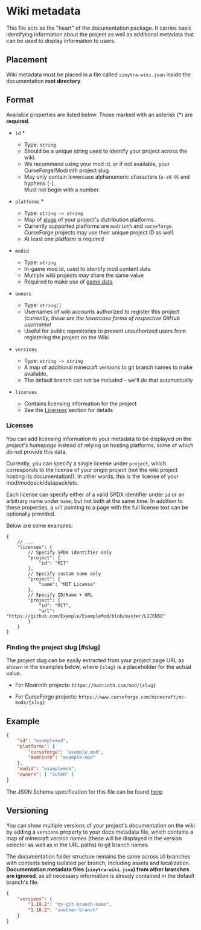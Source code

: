 
# Wiki metadata

This file acts as the "heart" of the documentation package. It carries basic identifying information about the project
as well as additional metadata that can be used to display information to users.

## Placement

Wiki metadata must be placed in a file called `sinytra-wiki.json` inside the documentation **root directory**.

<FileTree>
    <FileTreeFolder name="<root>" defaultOpen>
        <FileTreeFile name="sinytra-wiki.json"/>
    </FileTreeFolder>
</FileTree>

## Format

Available properties are listed below. Those marked with an asterisk (<span className="text-rose-400!">*</span>)
are **required**.

- `id` <span className="text-rose-400!">*</span>
  - Type: `string`
  - Should be a unique string used to identify your project across the wiki.
  - We recommend using your mod id, or if not available, your CurseForge/Modrinth project slug.
  - May only contain lowercase alphanumeric characters (`a-z0-9`) and hyphens (`-`).<br/>
    Must not begin with a number.

- `platforms` <span className="text-rose-400!">*</span>
  - Type: `string -> string`
  - Map of [slugs](#slug) of your project's distribution platforms.
  - Currently supported platforms are `modrinth` and `curseforge`. CurseForge projects may use their unique project ID as well.
  - At least one platform is required

- `modid`
  - Type: `string`
  - In-game mod id, used to identify mod content data
  - Multiple wiki projects may share the same value
  - Required to make use of [game data](game_data)

- `owners`
  - Type: `string[]`
  - Usernames of wiki accounts authorized to register this project<br/>
    *(currently, these are the lowercase forms of respective GitHub username)*
  - Useful for public repositories to prevent unauthorized users from registering the project on the Wiki

- `versions`
  - Type: `string -> string`
  - A map of additional minecraft versions to git branch names to make available.
  - The default branch can not be included - we'll do that automatically

- `licenses`
  - Contains licensing information for the project
  - See the [Licenses](#licenses) section for details

### Licenses

You can add licensing information to your metadata to be displayed on the *project's homepage* instead of relying
on hosting platforms, some of which do not provide this data.

Currently, you can specify a single license under `project`, which corresponds to the license of your origin project
(not the wiki project hosting its documentation!). In other words, this is the license of your
mod/modpack/datapack/etc.

Each license can specify either of a valid SPDX identifier under `id` or an arbitrary name under `name`, but not both at
the same time. In addition to these properties, a `url` pointing to a page with the full license text can be optionally
provided.

Below are some examples:
```json5
{
    // ...
    "licenses": {
        // Specify SPDX identifier only
        "project": {
            "id": "MIT"
        },
        // Specify custom name only
        "project": {
            "name": "MIT License"
        },
        // Specify ID/Name + URL
        "project": {
            "id": "MIT",
            "url": "https://github.com/Example/ExampleMod/blob/master/LICENSE"
        }
    }
}
```

### Finding the project slug [#slug]

The project slug can be easily extracted from your project page URL as shown in the examples below, where `{slug}`
is a placeholder for the actual value.

- For Modrinth projects: `https://modrinth.com/mod/{slug}`

- For CurseForge projects: `https://www.curseforge.com/minecraft/mc-mods/{slug}`

## Example

```json filename="sinytra-wiki.json"
{
    "id": "examplemod",
    "platforms": {
        "curseforge": "example_mod",
        "modrinth": "example-mod"
    },
    "modid": "examplemod",
    "owners": [ "Su5eD" ]
}
```

The JSON Schema specification for this file can be found [here](/sinytra-wiki.schema.json).

## Versioning

You can show multiple versions of your project's documentation on the wiki by adding a `versions` property to your
docs metadata file, which contains a map of minecraft version names (these will be displayed in the version selector
as well as in the URL paths) to git branch names.

The documentation folder structure remains the same across all branches with contents being isolated per branch,
including assets and localization. **Documentation metadata files (`sinytra-wiki.json`) from other branches are ignored**,
as all necessary information is already contained in the default branch's file.

```json filename="sinytra-wiki.json"
{
    "versions": {
        "1.19.2": "my-git-branch-name",
        "1.18.2": "another-branch"
    }
}
```
